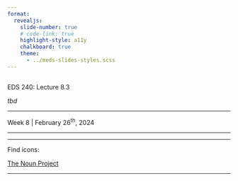 ```yaml
---
format: 
  revealjs:
    slide-number: true
    # code-link: true
    highlight-style: a11y
    chalkboard: true
    theme: 
      - ../meds-slides-styles.scss
---
```


## {#title-slide data-menu-title="Title Slide" background="#053660"} 

[EDS 240: Lecture 8.3]{.custom-title}

[*tbd*]{.custom-subtitle}

<hr class="hr-teal">

[Week 8 | February 26^th^, 2024]{.custom-subtitle3}

---

<!-- {ggpattern} https://www.youtube.com/watch?v=fWP7KnIhmpQ -->
<!-- https://jkunst.com/blog/posts/2023-07-10-my-favorite-ggplot2-packages-with-examples/ -->
<!-- gganimate -->
<!-- adding images to plots -->
<!-- see Dan Oehm's plot + code: https://github.com/doehm/tidyTuesday/tree/master/2022/week09-energy , https://twitter.com/danoehm/status/1498985113635663873 -->
<!-- combining plots (cowplot & patchwork) -->
<!-- https://rviews.rstudio.com/2019/09/19/intro-to-ggforce/ -->
<!-- patchwork -->

---

Find icons:

[The Noun Project](https://thenounproject.com/)

---


